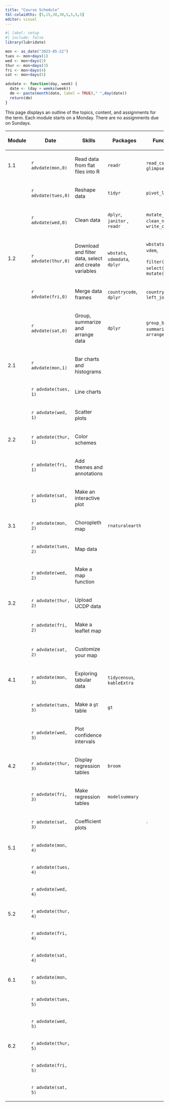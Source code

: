 ```yaml
---
title: "Course Schedule"
tbl-colwidths: [5,15,30,30,5,5,5,5]
editor: visual
---
```


```r
#| label: setup
#| include: false
library(lubridate)

mon <- as_date("2023-05-22")
tues <- mon+days(1)
wed <- mon+days(2)
thur <- mon+days(3)
fri <- mon+days(4)
sat <- mon+days(5)

advdate <- function(day, week) {
  date <- (day + weeks(week))
  dm <- paste(month(date, label = TRUE)," ",day(date))
  return(dm)  
} 
```

This page displays an outline of the topics, content, and assignments for the term. Each module starts on a Monday. There are no assignments due on Sundays.

::: column-screen-inset-right
<table>
<thead>
<tr class="header">
<th><p>Module</p></th>
<th><p>Date</p></th>
<th><p>Skills</p></th>
<th><p>Packages</p></th>
<th><p>Functions</p></th>
<th><p>Readings</p></th>
<th><p>Reference</p></th>
<th><p>Videos</p></th>
<th><p>Assignments</p></th>
</tr>
</thead>
<tbody>
<tr class="odd">
<td><p>1.1</p></td>
<td><p><code>r advdate(mon,0)</code></p></td>
<td><p>Read data from flat files into R</p></td>
<td><p><code>readr</code></p></td>
<td><p><code>read_csv()</code>, <code>glimpse()</code></p></td>
<td></td>
<td><p><a href="https://r4ds.hadley.nz/data-import.html#introduction" title="r4ds, 8.1 &amp; 8.2">📖</a></p></td>
<td><p><a href="https://youtu.be/YLOaKB8dfF4" title="Download WB data">🖥️</a> <a href="https://youtu.be/XOGXn8IiHK8" title="Read data from .csv file">🖥️</a></p></td>
<td></td>
</tr>
<tr class="even">
<td></td>
<td><p><code>r advdate(tues,0)</code></p></td>
<td><p>Reshape data</p></td>
<td><p><code>tidyr</code></p></td>
<td><p><code>pivot_longer()</code></p></td>
<td></td>
<td><p><a href="https://r4ds.hadley.nz/data-tidy.html" title="r4ds, 6.1 &amp; 6.3">📖</a></p></td>
<td><p><a href="https://youtu.be/ud36szsO9a4" title="Reshaping data">🖥️</a></p></td>
<td></td>
</tr>
<tr class="odd">
<td></td>
<td><p><code>r advdate(wed,0)</code></p></td>
<td><p>Clean data</p></td>
<td><p><code>dplyr</code>, <code>janitor</code> , <code>readr</code></p></td>
<td><p><code>mutate_at()</code>, <code>clean_names()</code> , <code>write_csv()</code></p></td>
<td><p><a href="https://link.springer.com/article/10.1057/palgrave.ap.5500151" title="Norris">📖</a></p></td>
<td></td>
<td><p><a href="https://youtu.be/syG5cdmtXSo" title="Truncating strings, changing variable types">🖥️</a> <a href="https://youtu.be/M-uuPBdBCTw" title="Cleaning variable names">🖥️</a></p></td>
<td></td>
</tr>
<tr class="even">
<td><p>1.2</p></td>
<td><p><code>r advdate(thur,0)</code></p></td>
<td><p>Download and filter data, select and create variables</p></td>
<td><p><code>wbstats</code>, <code>vdemdata</code>, <code>dplyr</code></p></td>
<td><p><code>wbstats()</code>, <code>vdem</code>,</p>
<p><code>filter()</code> , <code>select()</code>, <code>mutate()</code></p></td>
<td></td>
<td></td>
<td><p><a href="https://youtu.be/cBRTP2imt_o" title="Download data from an API">🖥️</a> <a href="https://youtu.be/7CvYTeMP_PU" title="Filter(), select(), mutate()">🖥️</a></p></td>
<td></td>
</tr>
<tr class="odd">
<td></td>
<td><p><code>r advdate(fri,0)</code></p></td>
<td><p>Merge data frames</p></td>
<td><p><code>countrycode</code>, <code>dplyr</code></p></td>
<td><p><code>country_code()</code>, <code>left_join()</code></p></td>
<td></td>
<td><p><a href="https://r4ds.hadley.nz/joins.html#sec-mutating-joins" title="r4ds, 20.3">📖</a></p></td>
<td><p><a href="https://youtu.be/ZGD0kO_iwAM" title="Add country codes to a data frame">🖥️</a> <a href="https://youtu.be/wNF3ZPneHWw" title="Merge two data frames">🖥️</a></p></td>
<td></td>
</tr>
<tr class="even">
<td></td>
<td><p><code>r advdate(sat,0)</code></p></td>
<td><p>Group, summarize and arrange data</p></td>
<td><p><code>dplyr</code></p></td>
<td><p><code>group_by()</code>, <code>summarize()</code>, <code>arrange()</code></p></td>
<td></td>
<td><p><a href="https://r4ds.hadley.nz/data-transform.html#groups" title="r4ds, 4.5">📖</a></p></td>
<td><p><a href="https://youtu.be/2nX9p6arQjg" title="Group, summarize and arrange">🖥️</a></p></td>
<td></td>
</tr>
<tr class="odd">
<td><p>2.1</p></td>
<td><p><code>r advdate(mon,1)</code></p></td>
<td><p>Bar charts and histograms</p></td>
<td></td>
<td></td>
<td></td>
<td></td>
<td><p><a href="https://youtu.be/hl02sVTyCRA" title="Bar charts">🖥️</a> <a href="https://youtu.be/LuNDAIQXx9w" title="Histograms">🖥️</a></p></td>
<td></td>
</tr>
<tr class="even">
<td></td>
<td><p><code>r advdate(tues, 1)</code></p></td>
<td><p>Line charts</p></td>
<td></td>
<td></td>
<td></td>
<td></td>
<td><p><a href="https://youtu.be/cHos9y261SQ" title="Line charts">🖥️</a></p></td>
<td></td>
</tr>
<tr class="odd">
<td></td>
<td><p><code>r advdate(wed, 1)</code></p></td>
<td><p>Scatter plots</p></td>
<td></td>
<td></td>
<td><p><a href="https://www-jstor-org.proxygw.wrlc.org/stable/1951731?seq=8" title="Lipset">📖</a></p></td>
<td></td>
<td><p><a href="https://youtu.be/Cvme3C268wE" title="Scatter plots">🖥️</a></p></td>
<td></td>
</tr>
<tr class="even">
<td><p>2.2</p></td>
<td><p><code>r advdate(thur, 1)</code></p></td>
<td><p>Color schemes</p></td>
<td></td>
<td></td>
<td></td>
<td></td>
<td><p><a href="https://youtu.be/fBCtSjg_-Ik" title="Color schemes">🖥️</a></p></td>
<td></td>
</tr>
<tr class="odd">
<td></td>
<td><p><code>r advdate(fri, 1)</code></p></td>
<td><p>Add themes and annotations</p></td>
<td></td>
<td></td>
<td></td>
<td></td>
<td><p><a href="https://youtu.be/Le0OJXdsy3o" title="Themes">🖥️</a> <a href="https://youtu.be/uEpBMgWilXc" title="Annotations">🖥️</a></p></td>
<td></td>
</tr>
<tr class="even">
<td></td>
<td><p><code>r advdate(sat, 1)</code></p></td>
<td><p>Make an interactive plot</p></td>
<td></td>
<td></td>
<td></td>
<td></td>
<td><p><a href="https://youtu.be/T-7jtbcwaJ0" title="Interactivity">🖥️</a></p></td>
<td></td>
</tr>
<tr class="odd">
<td><p>3.1</p></td>
<td><p><code>r advdate(mon, 2)</code></p></td>
<td><p>Choropleth map</p></td>
<td><p><code>rnaturalearth</code></p></td>
<td></td>
<td></td>
<td></td>
<td><p><a href="https://youtu.be/HB3PMF93hzs" title="Using rnaturalearth">🖥️</a></p></td>
<td></td>
</tr>
<tr class="even">
<td></td>
<td><p><code>r advdate(tues, 2)</code></p></td>
<td><p>Map data</p></td>
<td></td>
<td></td>
<td></td>
<td></td>
<td><p><a href="https://youtu.be/5RnnGov3Iw4" title="Mapping data with rnaturalearth">🖥️</a></p></td>
<td></td>
</tr>
<tr class="odd">
<td></td>
<td><p><code>r advdate(wed, 2)</code></p></td>
<td><p>Make a map function</p></td>
<td></td>
<td></td>
<td><p><a href="https://www-jstor-org.proxygw.wrlc.org/stable/j.ctt7s3wz.10" title="Ross, Chapter 3">📖</a></p></td>
<td></td>
<td><p><a href="https://youtu.be/m42vrbEEHT4" title="Making a map function">🖥️</a></p></td>
<td></td>
</tr>
<tr class="even">
<td><p>3.2</p></td>
<td><p><code>r advdate(thur, 2)</code></p></td>
<td><p>Upload UCDP data</p></td>
<td></td>
<td></td>
<td></td>
<td></td>
<td><p><a href="https://youtu.be/If2PwFv90iI" title="Working with UCDP data">🖥️</a></p></td>
<td></td>
</tr>
<tr class="odd">
<td></td>
<td><p><code>r advdate(fri, 2)</code></p></td>
<td><p>Make a leaflet map</p></td>
<td></td>
<td></td>
<td></td>
<td></td>
<td><p><a href="https://youtu.be/hHUPqgHRqYU" title="Make a leaflet map">🖥️</a></p></td>
<td></td>
</tr>
<tr class="even">
<td></td>
<td><p><code>r advdate(sat, 2)</code></p></td>
<td><p>Customize your map</p></td>
<td></td>
<td></td>
<td></td>
<td></td>
<td><p><a href="https://youtu.be/qLYeSsoDvgs" title="Customize your leaflet map">🖥️</a></p></td>
<td></td>
</tr>
<tr class="odd">
<td><p>4.1</p></td>
<td><p><code>r advdate(mon, 3)</code></p></td>
<td><p>Exploring tabular data</p></td>
<td><p><code>tidycensus</code>, <code>kableExtra</code></p></td>
<td></td>
<td></td>
<td></td>
<td><p>🖥️</p></td>
<td></td>
</tr>
<tr class="even">
<td></td>
<td><p><code>r advdate(tues, 3)</code></p></td>
<td><p>Make a <code>gt</code> table</p></td>
<td><p><code>gt</code></p></td>
<td></td>
<td></td>
<td></td>
<td><p>🖥️</p></td>
<td></td>
</tr>
<tr class="odd">
<td></td>
<td><p><code>r advdate(wed, 3)</code></p></td>
<td><p>Plot confidence intervals</p></td>
<td></td>
<td></td>
<td><p><a href="https://www.jstor.org/stable/3118222" title="Fearon &amp; Laitin">📖</a></p></td>
<td></td>
<td><p>🖥️</p></td>
<td></td>
</tr>
<tr class="even">
<td><p>4.2</p></td>
<td><p><code>r advdate(thur, 3)</code></p></td>
<td><p>Display regression tables</p></td>
<td><p><code>broom</code></p></td>
<td></td>
<td></td>
<td></td>
<td><p>🖥️</p></td>
<td></td>
</tr>
<tr class="odd">
<td></td>
<td><p><code>r advdate(fri, 3)</code></p></td>
<td><p>Make regression tables</p></td>
<td><p><code>modelsummary</code></p></td>
<td></td>
<td></td>
<td></td>
<td><p>🖥️</p></td>
<td></td>
</tr>
<tr class="even">
<td></td>
<td><p><code>r advdate(sat, 3)</code></p></td>
<td><p>Coefficient plots</p></td>
<td></td>
<td><p>`</p></td>
<td></td>
<td></td>
<td><p>🖥️</p></td>
<td></td>
</tr>
<tr class="odd">
<td><p>5.1</p></td>
<td><p><code>r advdate(mon, 4)</code></p></td>
<td></td>
<td></td>
<td></td>
<td></td>
<td></td>
<td><p>🖥️</p></td>
<td></td>
</tr>
<tr class="even">
<td></td>
<td><p><code>r advdate(tues, 4)</code></p></td>
<td></td>
<td></td>
<td></td>
<td></td>
<td></td>
<td><p>🖥️</p></td>
<td></td>
</tr>
<tr class="odd">
<td></td>
<td><p><code>r advdate(wed, 4)</code></p></td>
<td></td>
<td></td>
<td></td>
<td><p><a href="https://muse-jhu-edu.proxygw.wrlc.org/article/225602" title="Huntington">📖</a></p></td>
<td></td>
<td><p>🖥️</p></td>
<td></td>
</tr>
<tr class="even">
<td><p>5.2</p></td>
<td><p><code>r advdate(thur, 4)</code></p></td>
<td></td>
<td></td>
<td></td>
<td></td>
<td></td>
<td><p>🖥️</p></td>
<td></td>
</tr>
<tr class="odd">
<td></td>
<td><p><code>r advdate(fri, 4)</code></p></td>
<td></td>
<td></td>
<td></td>
<td></td>
<td></td>
<td><p>🖥️</p></td>
<td></td>
</tr>
<tr class="even">
<td></td>
<td><p><code>r advdate(sat, 4)</code></p></td>
<td></td>
<td></td>
<td></td>
<td></td>
<td></td>
<td><p>🖥️</p></td>
<td></td>
</tr>
<tr class="odd">
<td><p>6.1</p></td>
<td><p><code>r advdate(mon, 5)</code></p></td>
<td></td>
<td></td>
<td></td>
<td></td>
<td></td>
<td><p>🖥️</p></td>
<td></td>
</tr>
<tr class="even">
<td></td>
<td><p><code>r advdate(tues, 5)</code></p></td>
<td></td>
<td></td>
<td></td>
<td></td>
<td></td>
<td><p>🖥️</p></td>
<td></td>
</tr>
<tr class="odd">
<td></td>
<td><p><code>r advdate(wed, 5)</code></p></td>
<td></td>
<td></td>
<td></td>
<td></td>
<td></td>
<td><p>🖥️</p></td>
<td></td>
</tr>
<tr class="even">
<td><p>6.2</p></td>
<td><p><code>r advdate(thur, 5)</code></p></td>
<td></td>
<td></td>
<td></td>
<td></td>
<td></td>
<td><p>🖥️</p></td>
<td></td>
</tr>
<tr class="odd">
<td></td>
<td><p><code>r advdate(fri, 5)</code></p></td>
<td></td>
<td></td>
<td></td>
<td></td>
<td></td>
<td><p>🖥️</p></td>
<td></td>
</tr>
<tr class="even">
<td></td>
<td><p><code>r advdate(sat, 5)</code></p></td>
<td></td>
<td></td>
<td></td>
<td></td>
<td></td>
<td><p>🖥️</p></td>
<td></td>
</tr>
</tbody>
</table>
:::
